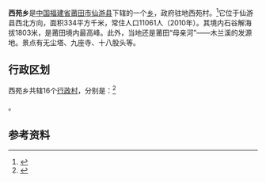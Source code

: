{{Distinguish|西园乡}}
{{中国乡级行政区
|景观照片文件名 = 
|景观照片描述 = 
|汉语拼音 =xī yuàn xiāng 
|其他语言 = 
|其他语言名称 =Xiyuan 
|旧称 = 
|地名出处 = 
|位置图文件名 = 
|位置图描述 = 
|自定义图片= 
|建置时间 = 
|政府驻地 =西苑村 
|毗邻 =（仙游县外）福建省三明市永春县、福建省泉州市德化县（仙游县境内）度尾镇、社硎乡、菜溪乡、石苍乡 
|总面积 =334km² 
|总人口 = 
|总人口年份 = 
|户籍人口 = 
|户籍人口年份 = 
|常住人口 =11061 
|常住人口年份 =2010年 
|人口密度 = 
|GDP = 
|GDP年份 = 
|邮政编码 =351267 
|电话区号 = 594
|官方网站 = 
|网站名称 = 
|35/03/22/200/000}}
'''西苑乡'''是[[中华人民共和国|中国]][[福建省|福建省]][[莆田市|莆田市]][[仙游县|仙游县]]下辖的一个[[乡级行政区|乡]]，政府驻地西苑村。<ref>{{PRC admin/ref sgc|{{PRC admin/parent|35/03/22/200/000}}}}</ref>它位于仙游县西北方向，面积334平方千米，常住人口11061人（2010年）。其境内石谷解海拔1803米，是莆田境内最高峰。此外，当地还是莆田“母亲河”——木兰溪的发源地。景点有无尘塔、九座寺、十八股头等。

== 行政区划 ==

西苑乡共辖16个[[行政村|行政村]]，分别是：<ref>{{PRC admin/ref sgc|35/03/22/200/000}}</ref>

{{PRC admin/children|35/03/22/200/000}}。

== 参考资料 ==
{{reflist}}

{{PRC admin/navcat|35/03/22/200/000}}